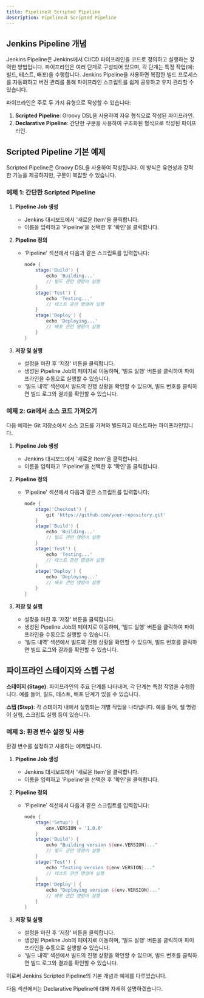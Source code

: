 ```yaml
---
title: Pipeline과 Scripted Pipeline
description: Pipeline과 Scripted Pipeline
---
```

## Jenkins Pipeline 개념

Jenkins Pipeline은 Jenkins에서 CI/CD 파이프라인을 코드로 정의하고 실행하는 강력한 방법입니다. 파이프라인은 여러 단계로 구성되어 있으며, 각 단계는 특정 작업(예: 빌드, 테스트, 배포)을 수행합니다. Jenkins Pipeline을 사용하면 복잡한 빌드 프로세스를 자동화하고 버전 관리를 통해 파이프라인 스크립트를 쉽게 공유하고 유지 관리할 수 있습니다.

파이프라인은 주로 두 가지 유형으로 작성할 수 있습니다:
1. **Scripted Pipeline**: Groovy DSL을 사용하여 자유 형식으로 작성된 파이프라인.
2. **Declarative Pipeline**: 간단한 구문을 사용하여 구조화된 형식으로 작성된 파이프라인.

## Scripted Pipeline 기본 예제

Scripted Pipeline은 Groovy DSL을 사용하여 작성됩니다. 이 방식은 유연성과 강력한 기능을 제공하지만, 구문이 복잡할 수 있습니다.

### 예제 1: 간단한 Scripted Pipeline

1. **Pipeline Job 생성**
   - Jenkins 대시보드에서 '새로운 Item'을 클릭합니다.
   - 이름을 입력하고 'Pipeline'을 선택한 후 '확인'을 클릭합니다.

2. **Pipeline 정의**
   - 'Pipeline' 섹션에서 다음과 같은 스크립트를 입력합니다:
     ```groovy
     node {
         stage('Build') {
             echo 'Building...'
             // 빌드 관련 명령어 실행
         }
         stage('Test') {
             echo 'Testing...'
             // 테스트 관련 명령어 실행
         }
         stage('Deploy') {
             echo 'Deploying...'
             // 배포 관련 명령어 실행
         }
     }
     ```

3. **저장 및 실행**
   - 설정을 마친 후 '저장' 버튼을 클릭합니다.
   - 생성된 Pipeline Job의 페이지로 이동하며, '빌드 실행' 버튼을 클릭하여 파이프라인을 수동으로 실행할 수 있습니다.
   - '빌드 내역' 섹션에서 빌드의 진행 상황을 확인할 수 있으며, 빌드 번호를 클릭하면 빌드 로그와 결과를 확인할 수 있습니다.

### 예제 2: Git에서 소스 코드 가져오기

다음 예제는 Git 저장소에서 소스 코드를 가져와 빌드하고 테스트하는 파이프라인입니다.

1. **Pipeline Job 생성**
   - Jenkins 대시보드에서 '새로운 Item'을 클릭합니다.
   - 이름을 입력하고 'Pipeline'을 선택한 후 '확인'을 클릭합니다.

2. **Pipeline 정의**
   - 'Pipeline' 섹션에서 다음과 같은 스크립트를 입력합니다:
     ```groovy
     node {
         stage('Checkout') {
             git 'https://github.com/your-repository.git'
         }
         stage('Build') {
             echo 'Building...'
             // 빌드 관련 명령어 실행
         }
         stage('Test') {
             echo 'Testing...'
             // 테스트 관련 명령어 실행
         }
         stage('Deploy') {
             echo 'Deploying...'
             // 배포 관련 명령어 실행
         }
     }
     ```

3. **저장 및 실행**
   - 설정을 마친 후 '저장' 버튼을 클릭합니다.
   - 생성된 Pipeline Job의 페이지로 이동하며, '빌드 실행' 버튼을 클릭하여 파이프라인을 수동으로 실행할 수 있습니다.
   - '빌드 내역' 섹션에서 빌드의 진행 상황을 확인할 수 있으며, 빌드 번호를 클릭하면 빌드 로그와 결과를 확인할 수 있습니다.

## 파이프라인 스테이지와 스텝 구성

**스테이지 (Stage)**: 파이프라인의 주요 단계를 나타내며, 각 단계는 특정 작업을 수행합니다. 예를 들어, 빌드, 테스트, 배포 단계가 있을 수 있습니다.

**스텝 (Step)**: 각 스테이지 내에서 실행되는 개별 작업을 나타냅니다. 예를 들어, 쉘 명령어 실행, 스크립트 실행 등이 있습니다.

### 예제 3: 환경 변수 설정 및 사용

환경 변수를 설정하고 사용하는 예제입니다.

1. **Pipeline Job 생성**
   - Jenkins 대시보드에서 '새로운 Item'을 클릭합니다.
   - 이름을 입력하고 'Pipeline'을 선택한 후 '확인'을 클릭합니다.

2. **Pipeline 정의**
   - 'Pipeline' 섹션에서 다음과 같은 스크립트를 입력합니다:
     ```groovy
     node {
         stage('Setup') {
             env.VERSION = '1.0.0'
         }
         stage('Build') {
             echo "Building version ${env.VERSION}..."
             // 빌드 관련 명령어 실행
         }
         stage('Test') {
             echo "Testing version ${env.VERSION}..."
             // 테스트 관련 명령어 실행
         }
         stage('Deploy') {
             echo "Deploying version ${env.VERSION}..."
             // 배포 관련 명령어 실행
         }
     }
     ```

3. **저장 및 실행**
   - 설정을 마친 후 '저장' 버튼을 클릭합니다.
   - 생성된 Pipeline Job의 페이지로 이동하며, '빌드 실행' 버튼을 클릭하여 파이프라인을 수동으로 실행할 수 있습니다.
   - '빌드 내역' 섹션에서 빌드의 진행 상황을 확인할 수 있으며, 빌드 번호를 클릭하면 빌드 로그와 결과를 확인할 수 있습니다.

이로써 Jenkins Scripted Pipeline의 기본 개념과 예제를 다루었습니다. 

다음 섹션에서는 Declarative Pipeline에 대해 자세히 설명하겠습니다.